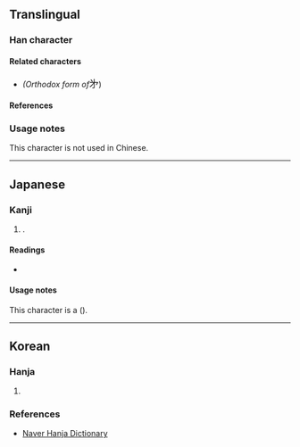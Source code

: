 {{also|第|矛|才}}
{{character info/new}}
==Translingual==

===Han character===
{{Han char|rn=6|rad=亅|as=03|sn=4|four=34202|canj=INNH|ids=⿻⿹⿻乛亅丿丶}}

====Related characters====
* {{l|mul|[[第]]}} ''(Orthodox form of ''<big>㐧</big>) <!-- Not related with 矛 and 才 -->

====References====
{{Han ref|kx=0085.191|uh=3427}}

===Usage notes===
This character is not used in Chinese. <!-- Note: https://zidian.wenku1.com/㐧/ does not cite its sources and is unreliable. This character is not found in any printed Chinese dictionaries. -->

----

==Japanese==

===Kanji===
{{ja-kanji|grade=uc|rs=亅03}}

# {{alt-form|lang=ja|第}}.

====Readings====
* {{ja-readings|kanon=[[てい]] (tei)|goon=[[だい]] (dai)|kun=[[ついで]] (tsuide), [[やしき]] (yashiki), [[ただ]] (tada)}}

====Usage notes====
This character is a {{w|ryakuji}} ({{l|ja|略字}}).

----

==Korean==

===Hanja===
{{ko-hanja|hangeul=제|rv=je|mr=che|y=ce|eumhun=차례|ehrv=charye|ehmr=ch'arye|ehy=chalye}}

# {{defn|lang=ko|sort=亅03}}

===References===
* [https://hanja.dict.naver.com/hanja?q=%E3%90%A7 Naver Hanja Dictionary]